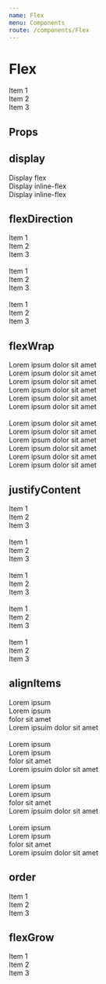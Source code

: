 ```yaml
---
name: Flex
menu: Components
route: /components/Flex
---
```



# Flex

<Playground>
  <Flex>
    <Div>Item 1</Div>
    <Div>Item 2</Div>
    <Div>Item 3</Div>
  </Flex>
</Playground>

## Props

<Props of={Flex} />

## display

<Playground>
  <Flex display="flex">
    <Div>Display flex</Div>
  </Flex>
  <Flex display="inline-flex">
    <Div>Display inline-flex</Div>
  </Flex>
  <Flex display="inline-flex">
    <Div>Display inline-flex</Div>
  </Flex>
</Playground>

## flexDirection

<Playground>
  <Flex flexDirection="row">
    <Div>Item 1</Div>
    <Div>Item 2</Div>
    <Div>Item 3</Div>
  </Flex>
</Playground>

<br />

<Playground>
  <Flex flexDirection="row-reverse">
    <Div>Item 1</Div>
    <Div>Item 2</Div>
    <Div>Item 3</Div>
  </Flex>
</Playground>

<br />

<Playground>
  <Flex flexDirection="column">
    <Div>Item 1</Div>
    <Div>Item 2</Div>
    <Div>Item 3</Div>
  </Flex>
</Playground>

## flexWrap

<Playground>
  <Flex flexWrap="nowrap">
    <Div>Lorem ipsum dolor sit amet</Div>
    <Div>Lorem ipsum dolor sit amet</Div>
    <Div>Lorem ipsum dolor sit amet</Div>
    <Div>Lorem ipsum dolor sit amet</Div>
    <Div>Lorem ipsum dolor sit amet</Div>
    <Div>Lorem ipsum dolor sit amet</Div>
  </Flex>
</Playground>

<br />

<Playground>
  <Flex flexWrap="wrap">
    <Div>Lorem ipsum dolor sit amet</Div>
    <Div>Lorem ipsum dolor sit amet</Div>
    <Div>Lorem ipsum dolor sit amet</Div>
    <Div>Lorem ipsum dolor sit amet</Div>
    <Div>Lorem ipsum dolor sit amet</Div>
    <Div>Lorem ipsum dolor sit amet</Div>
  </Flex>
</Playground>

## justifyContent

<Playground>
  <Flex justifyContent="flex-start">
    <Div>Item 1</Div>
    <Div>Item 2</Div>
    <Div>Item 3</Div>
  </Flex>
</Playground>

<br />

<Playground>
  <Flex justifyContent="center">
    <Div>Item 1</Div>
    <Div>Item 2</Div>
    <Div>Item 3</Div>
  </Flex>
</Playground>

<br />

<Playground>
  <Flex justifyContent="flex-end">
    <Div>Item 1</Div>
    <Div>Item 2</Div>
    <Div>Item 3</Div>
  </Flex>
</Playground>

<br />

<Playground>
  <Flex justifyContent="space-between">
    <Div>Item 1</Div>
    <Div>Item 2</Div>
    <Div>Item 3</Div>
  </Flex>
</Playground>

<br />

<Playground>
  <Flex justifyContent="space-around">
    <Div>Item 1</Div>
    <Div>Item 2</Div>
    <Div>Item 3</Div>
  </Flex>
</Playground>

## alignItems

<Playground>
  <Flex alignItems="stretch">
    <Div>Lorem ipsum</Div>
    <Div>Lorem ipsum <br /> folor sit amet</Div>
    <Div>Lorem ipsuim dolor sit amet</Div>
  </Flex>
</Playground>

<br />

<Playground>
  <Flex alignItems="flex-start">
    <Div>Lorem ipsum</Div>
    <Div>Lorem ipsum <br /> folor sit amet</Div>
    <Div>Lorem ipsuim dolor sit amet</Div>
  </Flex>
</Playground>

<br />

<Playground>
  <Flex alignItems="flex-end">
    <Div>Lorem ipsum</Div>
    <Div>Lorem ipsum <br /> folor sit amet</Div>
    <Div>Lorem ipsuim dolor sit amet</Div>
  </Flex>
</Playground>

<br />

<Playground>
  <Flex alignItems="center">
    <Div>Lorem ipsum</Div>
    <Div>Lorem ipsum <br /> folor sit amet</Div>
    <Div>Lorem ipsuim dolor sit amet</Div>
  </Flex>
</Playground>

## order

<Playground>
  <Flex>
    <Flex order={2}>
      <Div>Item 1</Div>
    </Flex>
    <Flex order={3}>
      <Div>Item 2</Div>
    </Flex>
    <Flex order={1}>
      <Div>Item 3</Div>
    </Flex>
  </Flex>
</Playground>

## flexGrow

<Playground>
  <Flex>
    <Flex flexGrow={1}>
      <Div>Item 1</Div>
    </Flex>
    <Flex>
      <Div>Item 2</Div>
    </Flex>
    <Flex>
      <Div>Item 3</Div>
    </Flex>
  </Flex>
</Playground>